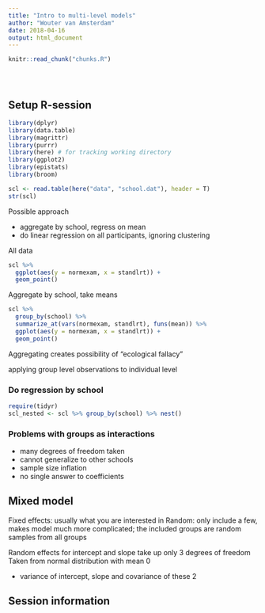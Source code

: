 ```yaml
---
title: "Intro to multi-level models"
author: "Wouter van Amsterdam"
date: 2018-04-16
output: html_document
---
```


<!-- The file analysis/chunks.R contains chunks that define default settings
shared across the workflowr files. -->
```r
knitr::read_chunk("chunks.R")
```

<!-- Update knitr chunk options -->
```r
```

<!-- Insert the date the file was last updated -->
```r
```

<!-- Insert the code version (Git commit SHA1) if Git repository exists and R
 package git2r is installed -->
```r
```

<!-- Add your analysis here -->

## Setup R-session


```r
library(dplyr)
library(data.table)
library(magrittr)
library(purrr)
library(here) # for tracking working directory
library(ggplot2)
library(epistats)
library(broom)
```

```r
scl <- read.table(here("data", "school.dat"), header = T)
str(scl)
```


Possible approach

- aggregate by school, regress on mean
- do linear regression on all participants, ignoring clustering

All data

```r
scl %>%
  ggplot(aes(y = normexam, x = standlrt)) + 
  geom_point()
```


Aggregate by school, take means

```r
scl %>%
  group_by(school) %>%
  summarize_at(vars(normexam, standlrt), funs(mean)) %>% 
  ggplot(aes(y = normexam, x = standlrt)) + 
  geom_point()
```


Aggregating creates possibility of "ecological fallacy"

applying group level observations to individual level


### Do regression by school

```r
require(tidyr)
scl_nested <- scl %>% group_by(school) %>% nest()
```



### Problems with groups as interactions

- many degrees of freedom taken
- cannot generalize to other schools
- sample size inflation
- no single answer to coefficients

## Mixed model

Fixed effects: usually what you are interested in
Random: only include a few, makes model much more complicated; the included groups are random samples from all groups

Random effects for intercept and slope take up only 3 degrees of freedom
Taken from normal distribution with mean 0 

- variance of intercept, slope and covariance of these 2


## Session information

<!-- Insert the session information into the document -->
```r
```
